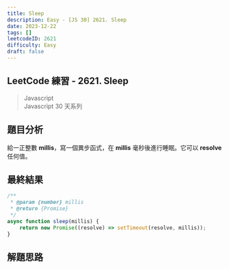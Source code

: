 ```yaml
---
title: Sleep
description: Easy - [JS 30] 2621. Sleep
date: 2023-12-22
tags: []
leetcodeID: 2621
difficulty: Easy
draft: false
---
```


## LeetCode 練習 - 2621. Sleep
> Javascript  
> Javascript 30 天系列

## 題目分析
給一正整數 **millis**，寫一個異步函式，在 **millis** 毫秒後進行睡眠。它可以 **resolve** 任何值。

## 最終結果

```js:sleep.js
/**
 * @param {number} millis
 * @return {Promise}
 */
async function sleep(millis) {
    return new Promise((resolve) => setTimeout(resolve, millis));
}
```

## 解題思路